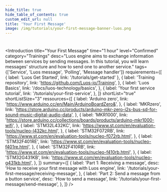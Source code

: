 ```yaml
---
hide_title: true
hide_table_of_contents: true
custom_edit_url: null
title: 'Your First Message'
image: /img/tutorials/your-first-message-banner-luos.png
---
```



#

<Introduction
  title="Your First Message"
  time="1 hour"
  level="Confirmed"
  category="Trainings"
  desc="Luos engine aims to exchange information between services by sending messages. In this tutorial, you will learn messages' structure and how to send one to another service."
  tags={['Service', 'Luos message', 'Polling', 'Message handler']}
  requierements={[
    { label: 'Luos Get Started', link: '/tutorials/get-started' },
    {
      label: 'Training repository',
      link: 'https://github.com/Luos-io/Training',
    },
    {
      label: 'Luos Basics',
      link: '/docs/luos-technology/basics',
    },
    {
      label: 'Your first service tutorial',
      link: '/tutorials/your-first-service',
    },
  ]}
  shortList="true"
  shortListSize="3"
  ressources={[
    {
      label: 'Arduino zero',
      link: 'https://www.arduino.cc/en/Main/ArduinoBoardZero&',
    },
    {
      label: 'MKRzero',
      link: 'https://store.arduino.cc/products/arduino-mkr-zero-i2s-bus-sd-for-sound-music-digital-audio-data',
    },
    {
      label: 'MKR1000',
      link: 'https://store.arduino.cc/collections/boards/products/arduino-mkr1000-wifi',
    },
    {
      label: 'STM32L432KC',
      link: 'https://www.st.com/en/evaluation-tools/nucleo-l432kc.html',
    },
    {
      label: 'STM32F072RB',
      link: 'https://www.st.com/en/evaluation-tools/nucleo-f072rb.html',
    },
    {
      label: 'STM32F401RE',
      link: 'https://www.st.com/en/evaluation-tools/nucleo-f401re.html',
    },
    {
      label: 'STM32F410RB',
      link: 'https://www.st.com/en/evaluation-tools/nucleo-f410rb.html',
    },
    {
      label: 'STM32G431KB',
      link: 'https://www.st.com/en/evaluation-tools/nucleo-g431kb.html',
    },
  ]}
  summary={[
    {
      label: 'Part 1: Receiving a message',
      desc: 'How to receive your first message with Luos engine',
      link: '/tutorials/your-first-message/receiving-message',
    },
    {
      label: 'Part 2: Send a message from a button service',
      desc: 'How to send a message',
      link: '/tutorials/your-first-message/send-message',
    },
  ]}
/>
